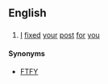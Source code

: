 ==English==
==={{initialism}}===
{{infl|en|initialism}}
#{{Internet}} [[I]] [[fix]]ed [[your]] [[post]] [[for]] [[you]] 

====Synonyms====
* [[FTFY]]